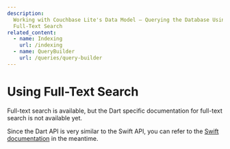 ```yaml
---
description:
  Working with Couchbase Lite's Data Model — Querying the Database Using
  Full-Text Search
related_content:
  - name: Indexing
    url: /indexing
  - name: QueryBuilder
    url: /queries/query-builder
---
```


# Using Full-Text Search

Full-text search is available, but the Dart specific documentation for full-text
search is not available yet.

Since the Dart API is very similar to the Swift API, you can refer to the
[Swift documentation](https://docs.couchbase.com/couchbase-lite/current/swift/fts.html)
in the meantime.
